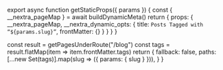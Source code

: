 
export async function getStaticProps({ params }) {
  const { __nextra_pageMap } = await buildDynamicMeta()
  return {
    props: {
      __nextra_pageMap,
      __nextra_dynamic_opts: {
        title: `Posts Tagged with “${params.slug}”`,
        frontMatter: {}
      }
    }
  }
}

  const result = getPagesUnderRoute("/blog")
  const tags = result.flatMap(item => item.frontMatter.tags)
  return {
    fallback: false,
    paths: [...new Set(tags)].map(slug => ({ params: { slug } })),
  }
}


<Blog/>
